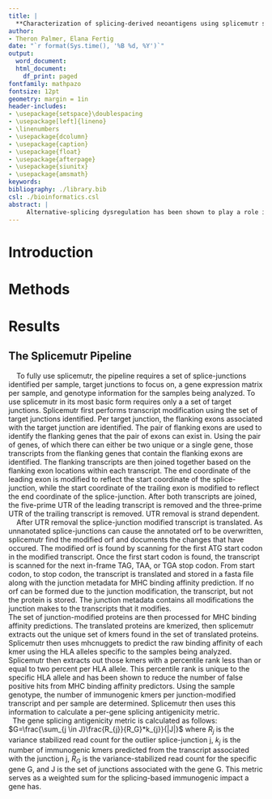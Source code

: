 ```yaml
---
title: |
  **Characterization of splicing-derived neoantigens using splicemutr shows their independence from TMB and potential as a biomarker for immunotherapy response**
author:
- Theron Palmer, Elana Fertig
date: "`r format(Sys.time(), '%B %d, %Y')`"
output:
  word_document: 
  html_document: 
    df_print: paged
fontfamily: mathpazo
fontsize: 12pt
geometry: margin = 1in
header-includes:
- \usepackage{setspace}\doublespacing
- \usepackage[left]{lineno}
- \linenumbers
- \usepackage{dcolumn}
- \usepackage{caption}
- \usepackage{float}
- \usepackage{afterpage}
- \usepackage{siunitx}
- \usepackage{amsmath}
keywords: 
bibliography: ./library.bib
csl: ./bioinformatics.csl
abstract: |
     Alternative-splicing dysregulation has been shown to play a role in cancer oncogenesis, conferring survival benefits to tumors. Yet, similar to mutation-caused tumor immunity, alternative-splicing dysregulation in cancer has also been shown to create neoepitopes capable of causing an immune response. In this work, we develop a new bioinformatics pipeline, splicemutr, to characterize alternative splicing as a missing source of antigens in cancer from a splice-junction perspective. The splicemutr pipeline identifies antigenic, splice variants by kmerizing differentially spliced transcripts and performing mhc-binding affinity prediction using mhcnuggets. To benchmark this algorithm on established splicing alterations, we first apply our approach to HPV-positive head and neck tumors and find that splicemutr shows enrichment of immunogenic trans-splicing events and evidence for selection against immunogen-causing splice-junctions when compared to normal. Further expanding this to pan-cancer analysis in The Cancer Genome Analysis (TCGA) enables us to evaluate the extent to which alternative splicing relates to common immunogenic biomarkers, including notably tumor mutation burden. Using splicemutr, we show that within 14 cancer types, splicing antigenicity does not correlate with the tumor mutation burden, showing splicing antigenicity to be independent from a common biomarker of tumor response to treatment. To further relate splicing antigens to the efficacy of immunotherapy, we apply our pipeline to compare splicing-based antigenicity in PD1 resistant 4T1MSI implanted Balb/cJ mice sensitized to nivolumab immunotherapy through combination therapy with a BET inhibitor (BETi) and in post-treament samples from an advanced melanoma clinical trial cohort treated with combination nivolumab and ipimulimab. In the mouse experiment, the nivolumab-BETi combination arm showed marked tumor shrinkage compared to the control and nivolumab alone arms. Using splicemutr, we show that the splicing antigenicity increases from combination therapy to nivolumab alone to the untreated arm, suggesting depletion of splicing-based antigens in those samples that respond well to treatment. In the advanced melanoma clinical trial cohort treated with combination nivolumab and ipimulimab, we show that the splicing-based antigenicity is higher in the non-responders than responders. Based upon our mouse data, we hypothezies that the post-treament human data has decreased splicing-based antigens as the tumor clones containing them may be targeted by the immune system and depleted during successful immunotherapy response. Altogether, these data suggest the potential role of splicing as candidate antigens in cancer and use of our splicemutr pipeline for biomarker discovery based upon splicing antigenicity. 
---
```


# Introduction

# Methods

# Results

## The Splicemutr Pipeline

|     To fully use splicemutr, the pipeline requires a set of splice-junctions identified per sample, target junctions to focus on, a gene expression matrix per sample, and genotype information for the samples being analyzed. To use splicemutr in its most basic form requires only a a set of target junctions. Splicemutr first performs transcript modification using the set of target junctions identified. Per target junction, the flanking exons associated with the target junction are identified. The pair of flanking exons are used to identify the flanking genes that the pair of exons can exist in. Using the pair of genes, of which there can either be two unique or a single gene, those transcripts from the flanking genes that contain the flanking exons are identified. The flanking transcripts are then joined together based on the flanking exon locations within each transcript. The end coordinate of the leading exon is modified to reflect the start coordinate of the splice-junction, while the start coordinate of the trailing exon is modified to reflect the end coordinate of the splice-junction. After both transcripts are joined, the five-prime UTR of the leading transcript is removed and the three-prime UTR of the trailing transcript is removed. UTR removal is strand dependent. 

|     After UTR removal the splice-junction modified transcript is translated. As unnanotated splice-junctions can cause the annotated orf to be overwritten, splicemutr find the modified orf and documents the changes that have occured. The modified orf is found by scanning for the first ATG start codon in the modified transcript. Once the first start codon is found, the transcript is scanned for the next in-frame TAG, TAA, or TGA stop codon. From start codon, to stop codon, the transcript is translated and stored in a fasta file along with the junction metadata for MHC binding affinity prediction. If no orf can be formed due to the junction modification, the transcript, but not the protein is stored. The junction metadata contains all modifications the junction makes to the transcripts that it modifies. 

| The set of junction-modified proteins are then processed for MHC binding affinity predictions. The translated proteins are kmerized, then splicemutr extracts out the unique set of kmers found in the set of translated proteins. Splicemutr then uses mhcnuggets to predict the raw binding affinity of each kmer using the HLA alleles specific to the samples being analyzed. Splicemutr then extracts out those kmers with a percentile rank less than or equal to two percent per HLA allele. This percentile rank is unique to the specific HLA allele and has been shown to reduce the number of false positive hits from MHC binding affinity predictors. Using the sample genotype, the number of immunogenic kmers per junction-modified transcript and per sample are determined. Splicemutr then uses this information to calculate a per-gene splicing antigenicity metric. 

|   The gene splicing antigenicity metric is calculated as follows: $G=\frac{\sum_{j \in J}\frac{R_{j}}{R_G}*k_{j}}{|J|}$ where $R_{j}$ is the variance stabilized read count for the outlier splice-junction j, $k_{j}$ is the number of immunogenic kmers predicted from the transcript associated with the junction j, $R_{G}$ is the variance-stabilized read count for the specific gene G, and J is the set of junctions associated with the gene G. This metric serves as a weighted sum for the splicing-based immunogenic impact a gene has.

